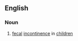 ==English==

===Noun===
{{wikipedia}}
{{en-noun|-}}

#{{medicine}} [[fecal]] [[incontinence]] in [[children]]